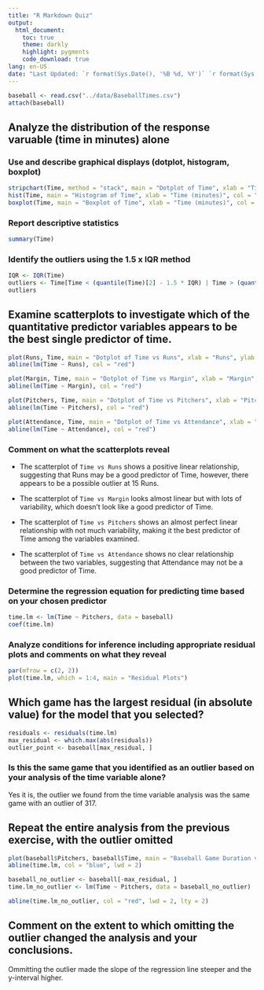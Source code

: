 ```yaml
---
title: "R Markdown Quiz"
output:
  html_document:
    toc: true
    theme: darkly
    highlight: pygments
    code_download: true
lang: en-US
date: "Last Updated: `r format(Sys.Date(), '%B %d, %Y')` `r format(Sys.time(), '%H:%M:%S')`"
---
```


```r
baseball <- read.csv("../data/BaseballTimes.csv")
attach(baseball)
```

## Analyze the distribution of the response varuable (time in minutes) alone

###  Use and describe graphical displays (dotplot, histogram, boxplot)
```r
stripchart(Time, method = "stack", main = "Dotplot of Time", xlab = "Time (minutes)", ylab = "Frequency", pch = 19, col = "black")
hist(Time, main = "Histogram of Time", xlab = "Time (minutes)", col = "lightblue", breaks = 10)
boxplot(Time, main = "Boxplot of Time", xlab = "Time (minutes)", col = "lightblue", horizontal = TRUE)
```

###  Report descriptive statistics 
```r
summary(Time)
```

###  Identify the outliers using the 1.5 x IQR method 
```r
IQR <- IQR(Time)
outliers <- Time[Time < (quantile(Time)[2] - 1.5 * IQR) | Time > (quantile(Time)[4] + 1.5 * IQR)]
outliers
```

## Examine scatterplots to investigate which of the quantitative predictor variables appears to be the best single predictor of time.
```r
plot(Runs, Time, main = "Dotplot of Time vs Runs", xlab = "Runs", ylab = "Time (minutes)")
abline(lm(Time ~ Runs), col = "red")

plot(Margin, Time, main = "Dotplot of Time vs Margin", xlab = "Margin", ylab = "Time (minutes)")
abline(lm(Time ~ Margin), col = "red")

plot(Pitchers, Time, main = "Dotplot of Time vs Pitchers", xlab = "Pitchers", ylab = "Time (minutes)")
abline(lm(Time ~ Pitchers), col = "red")

plot(Attendance, Time, main = "Dotplot of Time vs Attendance", xlab = "Attendance", ylab = "Time (minutes)")
abline(lm(Time ~ Attendance), col = "red")
```

###  Comment on what the scatterplots reveal
- The scatterplot of `Time vs Runs` shows a positive linear relationship, suggesting that Runs may be a good predictor of Time, however, there appears to be a possible outlier at 15 Runs. 

- The scatterplot of `Time vs Margin` looks almost linear but with lots of variability, which doesn't look like a good predictor of Time.

- The scatterplot of `Time vs Pitchers` shows an almost perfect linear relationship with not much variability, making it the best predictor of Time among the variables examined.

- The scatterplot of `Time vs Attendance` shows no clear relationship between the two variables, suggesting that Attendance may not be a good predictor of Time.

###  Determine the regression equation for predicting time based on your chosen predictor
```r
time.lm <- lm(Time ~ Pitchers, data = baseball)
coef(time.lm)
```

###  Analyze conditions for inference including appropriate residual plots and comments on what they reveal
```r
par(mfrow = c(2, 2))
plot(time.lm, which = 1:4, main = "Residual Plots")
```

## Which game has the largest residual (in absolute value) for the model that you selected? 
```r
residuals <- residuals(time.lm)
max_residual <- which.max(abs(residuals))
outlier_point <- baseball[max_residual, ]
```

###  Is this the same game that you identified as an outlier based on your analysis of the time variable alone?
Yes it is, the outlier we found from the time variable analysis was the same game with an outlier of 317.

## Repeat the entire analysis from the previous exercise, with the outlier omitted
```r
plot(baseball$Pitchers, baseball$Time, main = "Baseball Game Duration vs. Number of Pitchers", xlab = "Number of Pitchers", ylab = "Game Duration (minutes)", pch = 19)
abline(time.lm, col = "blue", lwd = 2)

baseball_no_outlier <- baseball[-max_residual, ]
time.lm_no_outlier <- lm(Time ~ Pitchers, data = baseball_no_outlier)

abline(time.lm_no_outlier, col = "red", lwd = 2, lty = 2)
```

## Comment on the extent to which omitting the outlier changed the analysis and your conclusions.

Ommitting the outlier made the slope of the regression line steeper and the y-interval higher.